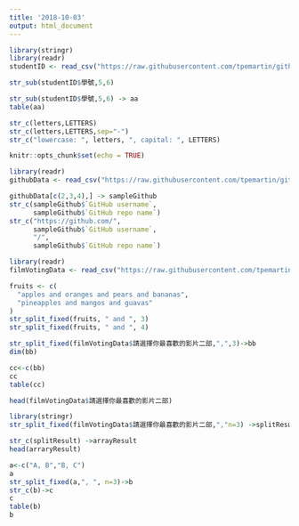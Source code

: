 ```yaml
---
title: '2018-10-03'
output: html_document
---
```

```r
library(stringr)
library(readr)
studentID <- read_csv("https://raw.githubusercontent.com/tpemartin/github-data/master/studentID.csv")
```

```r
str_sub(studentID$學號,5,6)
```


```r
str_sub(studentID$學號,5,6) -> aa
table(aa)
```

```r
str_c(letters,LETTERS)
str_c(letters,LETTERS,sep="-")
str_c("lowercase: ", letters, ", capital: ", LETTERS)
```



```r
knitr::opts_chunk$set(echo = TRUE)
```

```r
library(readr)
githubData <- read_csv("https://raw.githubusercontent.com/tpemartin/github-data/master/githubData.csv")
```

```r
githubData[c(2,3,4),] -> sampleGithub
str_c(sampleGithub$`GitHub username`,
      sampleGithub$`GitHub repo name`)
str_c("https://github.com/",
      sampleGithub$`GitHub username`,
      "/",
      sampleGithub$`GitHub repo name`)
```

```r
library(readr)
filmVotingData <- read_csv("https://raw.githubusercontent.com/tpemartin/course-107-1-programming-for-data-science/master/data/%E7%AC%AC%E4%B8%89%E5%B1%86%E7%B6%93%E6%BF%9F%E6%92%AD%E5%AE%A2%E7%AB%B6%E8%B3%BD%E5%8F%83%E8%B3%BD%E4%BD%9C%E5%93%81%E6%8A%95%E7%A5%A8%E7%B5%90%E6%9E%9C%E6%A8%A3%E6%9C%AC%20-%20Sheet1.csv")
```

```r
fruits <- c(
  "apples and oranges and pears and bananas",
  "pineapples and mangos and guavas"
)
str_split_fixed(fruits, " and ", 3)
str_split_fixed(fruits, " and ", 4)
```

```r
str_split_fixed(filmVotingData$請選擇你最喜歡的影片二部,",",3)->bb
dim(bb)
```

```r
cc<-c(bb)
cc
table(cc)
```

```r
head(filmVotingData$請選擇你最喜歡的影片二部)
```


```r
library(stringr)
str_split_fixed(filmVotingData$請選擇你最喜歡的影片二部,","n=3) ->splitResult
```
```r
str_c(splitResult) ->arrayResult
head(arraryResult)
```

```r
a<-c("A, B","B, C")
a
str_split_fixed(a,", ", n=3)->b
str_c(b)->c
c
table(b)
b
```







